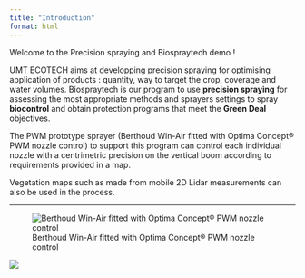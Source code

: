 ```yaml
---
title: "Introduction"
format: html
---
```


Welcome to the Precision spraying and Biospraytech demo !

UMT ECOTECH aims at developping precision spraying for optimising application of products : quantity, way to target the crop, coverage and water volumes. Biospraytech is our program to use **precision spraying** for assessing the most appropriate methods and sprayers settings to spray **biocontrol** and obtain protection programs that meet the **Green Deal** objectives.

The PWM prototype sprayer (Berthoud Win-Air fitted with Optima Concept® PWM nozzle control) to support this program can control each individual nozzle with a centrimetric precision on the vertical boom according to requirements provided in a map.

Vegetation maps such as made from mobile 2D Lidar measurements can also be used in the process.

------------------------------------------------------------------------

![Berthoud Win-Air fitted with Optima Concept® PWM nozzle control](protoVineyard.jpg)

![](logoUMT.png)
